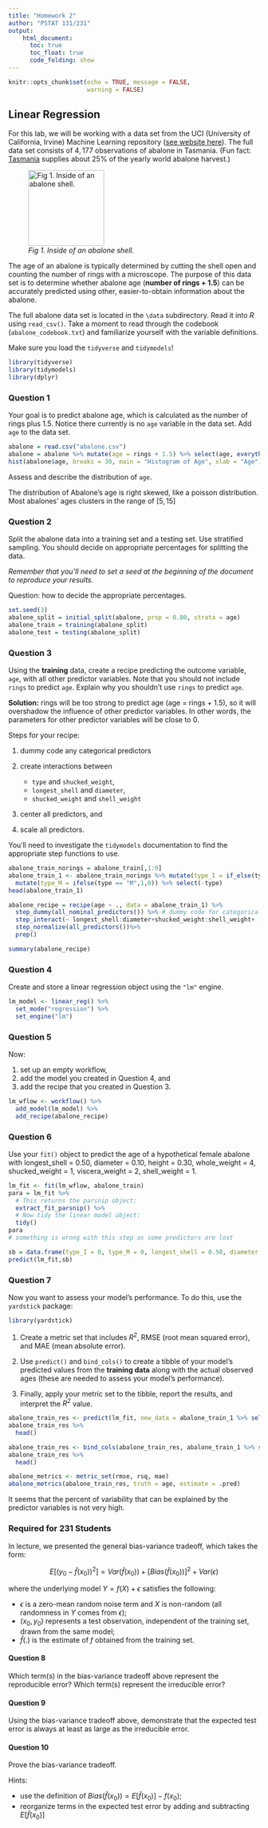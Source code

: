 ```yaml
---
title: "Homework 2"
author: "PSTAT 131/231"
output:
    html_document:
      toc: true
      toc_float: true
      code_folding: show
---
```


```r
knitr::opts_chunk$set(echo = TRUE, message = FALSE,
                      warning = FALSE)
```

## Linear Regression

For this lab, we will be working with a data set from the UCI (University of California, Irvine) Machine Learning repository ([see website here](http://archive.ics.uci.edu/ml/datasets/Abalone)). The full data set consists of $4,177$ observations of abalone in Tasmania. (Fun fact: [Tasmania](https://en.wikipedia.org/wiki/Tasmania "Tasmania") supplies about $25\%$ of the yearly world abalone harvest.)

![*Fig 1. Inside of an abalone shell.*](https://cdn.shopify.com/s/files/1/1198/8002/products/1d89434927bffb6fd1786c19c2d921fb_2000x_652a2391-5a0a-4f10-966c-f759dc08635c_1024x1024.jpg?v=1582320404){width="152"}

The age of an abalone is typically determined by cutting the shell open and counting the number of rings with a microscope. The purpose of this data set is to determine whether abalone age (**number of rings + 1.5**) can be accurately predicted using other, easier-to-obtain information about the abalone.

The full abalone data set is located in the `\data` subdirectory. Read it into *R* using `read_csv()`. Take a moment to read through the codebook (`abalone_codebook.txt`) and familiarize yourself with the variable definitions.

Make sure you load the `tidyverse` and `tidymodels`!

```r
library(tidyverse)
library(tidymodels)
library(dplyr)
```


### Question 1

Your goal is to predict abalone age, which is calculated as the number of rings plus 1.5. Notice there currently is no `age` variable in the data set. Add `age` to the data set.

```r
abalone = read.csv("abalone.csv")
abalone = abalone %>% mutate(age = rings + 1.5) %>% select(age, everything())
hist(abalone$age, breaks = 30, main = "Histogram of Age", xlab = "Age")
```
Assess and describe the distribution of `age`.

The distribution of Abalone's age is right skewed, like a poisson distribution. Most abalones' ages clusters in the range of $[5,15]$

### Question 2

Split the abalone data into a training set and a testing set. Use stratified sampling. You should decide on appropriate percentages for splitting the data.

*Remember that you'll need to set a seed at the beginning of the document to reproduce your results.*

Question: how to decide the appropriate percentages. 
```r
set.seed(3)
abalone_split = initial_split(abalone, prop = 0.80, strata = age)
abalone_train = training(abalone_split)
abalone_test = testing(abalone_split)
```


### Question 3

Using the **training** data, create a recipe predicting the outcome variable, `age`, with all other predictor variables. Note that you should not include `rings` to predict `age`. Explain why you shouldn't use `rings` to predict `age`.

**Solution:** rings will be too strong to predict age (age = rings + 1.5), so it will overshadow the influence of other predictor variables. In other words, the parameters for other predictor variables will be close to 0.

Steps for your recipe:

1.  dummy code any categorical predictors


2.  create interactions between

    -   `type` and `shucked_weight`,
    -   `longest_shell` and `diameter`,
    -   `shucked_weight` and `shell_weight`

3.  center all predictors, and

4.  scale all predictors.

You'll need to investigate the `tidymodels` documentation to find the appropriate step functions to use.
```r
abalone_train_norings = abalone_train[,1:9]
abalone_train_1 <- abalone_train_norings %>% mutate(type_I = if_else(type == "I",1,0)) %>% 
  mutate(type_M = ifelse(type == "M",1,0)) %>% select(-type)
head(abalone_train_1)
```


```r
abalone_recipe = recipe(age ~ ., data = abalone_train_1) %>%
  step_dummy(all_nominal_predictors()) %>% # dummy code for categorical variables
  step_interact(~ longest_shell:diameter+shucked_weight:shell_weight+    starts_with("type":shucked_weight)) %>% 
  step_normalize(all_predictors())%>%
  prep()

summary(abalone_recipe)
```
### Question 4

Create and store a linear regression object using the `"lm"` engine.

```r
lm_model <- linear_reg() %>%
  set_mode("regression") %>%
  set_engine("lm")
```


### Question 5

Now:

1.  set up an empty workflow,
2.  add the model you created in Question 4, and
3.  add the recipe that you created in Question 3.

```r
lm_wflow <- workflow() %>% 
  add_model(lm_model) %>% 
  add_recipe(abalone_recipe)
```


### Question 6

Use your `fit()` object to predict the age of a hypothetical female abalone with longest_shell = 0.50, diameter = 0.10, height = 0.30, whole_weight = 4, shucked_weight = 1, viscera_weight = 2, shell_weight = 1.


```r
lm_fit <- fit(lm_wflow, abalone_train)
para = lm_fit %>% 
  # This returns the parsnip object:
  extract_fit_parsnip() %>% 
  # Now tidy the linear model object:
  tidy() 
para
# something is wrong with this step as some predictors are lost 

```
```r
sb = data.frame(type_I = 0, type_M = 0, longest_shell = 0.50, diameter = 0.10, height = 0.30, whole_weight = 4, shucked_weight = 1, viscera_weight = 2, shell_weight = 1)
predict(lm_fit,sb)
```

### Question 7

Now you want to assess your model's performance. To do this, use the `yardstick` package:

```r
library(yardstick)
```

1.  Create a metric set that includes *R^2^*, RMSE (root mean squared error), and MAE (mean absolute error).

2.  Use `predict()` and `bind_cols()` to create a tibble of your model's predicted values from the **training data** along with the actual observed ages (these are needed to assess your model's performance).

3.  Finally, apply your metric set to the tibble, report the results, and interpret the *R^2^* value.

```r
abalone_train_res <- predict(lm_fit, new_data = abalone_train_1 %>% select(-age))
abalone_train_res %>% 
  head()
```
```r
abalone_train_res <- bind_cols(abalone_train_res, abalone_train_1 %>% select(age))
abalone_train_res %>% 
  head()
```
```r
abalone_metrics <- metric_set(rmse, rsq, mae)
abalone_metrics(abalone_train_res, truth = age, estimate = .pred)
```

It seems that the percent of variability that can be explained by the predictor variables is not very high. 

### Required for 231 Students

In lecture, we presented the general bias-variance tradeoff, which takes the form:

$$
E[(y_0 - \hat{f}(x_0))^2]=Var(\hat{f}(x_0))+[Bias(\hat{f}(x_0))]^2+Var(\epsilon)
$$

where the underlying model $Y=f(X)+\epsilon$ satisfies the following:

- $\epsilon$ is a zero-mean random noise term and $X$ is non-random (all randomness in $Y$ comes from $\epsilon$);
- $(x_0, y_0)$ represents a test observation, independent of the training set, drawn from the same model;
- $\hat{f}(.)$ is the estimate of $f$ obtained from the training set.

#### Question 8

Which term(s) in the bias-variance tradeoff above represent the reproducible error? Which term(s) represent the irreducible error?

#### Question 9

Using the bias-variance tradeoff above, demonstrate that the expected test error is always at least as large as the irreducible error.

#### Question 10

Prove the bias-variance tradeoff.

Hints:

- use the definition of $Bias(\hat{f}(x_0))=E[\hat{f}(x_0)]-f(x_0)$;
- reorganize terms in the expected test error by adding and subtracting $E[\hat{f}(x_0)]$